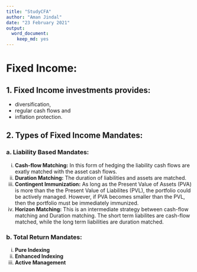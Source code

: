 ```yaml
---
title: "StudyCFA"
author: "Aman Jindal"
date: "23 February 2021"
output: 
  word_document: 
    keep_md: yes
---
```


# Fixed Income:

## 1. Fixed Income investments provides:
- diversification,
- regular cash flows and 
- inflation protection.

## 2. Types of Fixed Income Mandates:

### a. Liability Based Mandates:

i. **Cash-flow Matching:** 
    In this form of hedging the liability cash flows are exatly matched with the asset cash flows.<br>
ii. **Duration Matching:** 
    The duration of liabilities and assets are matched.<br>
iii. **Contingent Immunization:**
    As long as the Present Value of Assets (PVA) is more than the the Present Value of Liabilites (PVL), the portfolio could         be actively managed. However, if PVA becomes smaller than the PVL, then the portfolio must be immediately immunized.<br>
iv. **Horizon Matching:**
    This is an intermediate strategy between cash-flow matching and Duration matching. The short term liabilites are                 cash-flow matched, while the long term liabilities are duration matched.<br>

### b. Total Return Mandates:

i. **Pure Indexing**
ii. **Enhanced Indexing**
iii. **Active Management**
        

            
    
    
    
    
    
    